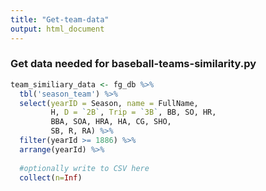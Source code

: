 ```yaml
---
title: "Get-team-data"
output: html_document
---
```


### Get data needed for baseball-teams-similarity.py

```r
team_similiary_data <- fg_db %>% 
  tbl('season_team') %>%
  select(yearID = Season, name = FullName,
         H, D = `2B`, Trip = `3B`, BB, SO, HR,
         BBA, SOA, HRA, HA, CG, SHO,
         SB, R, RA) %>%
  filter(yearId >= 1886) %>%
  arrange(yearId) %>%
  
  #optionally write to CSV here
  collect(n=Inf)
```